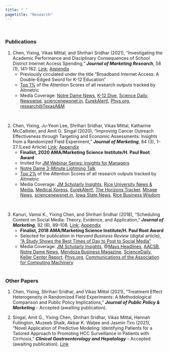 ```yaml
---
title: " "
pagetitle: "Research"
---
```

<p>&nbsp;</p>

### Publications


1.  Chen, Yixing, Vikas Mittal, and Shrihari Sridhar (2021), “Investigating the Academic Performance and Disciplinary Consequences of School District Internet Access Spending,” ***Journal of Marketing Research***, 58 (1), 141-162. [Link](https://journals.sagepub.com/doi/pdf/10.1177/0022243720964130); [Appendix](https://journals.sagepub.com/doi/suppl/10.1177/0022243720964130/suppl_file/Web_Appendix_FINAL_(Chen_Mittal_Sridhar).pdf)
    - Previously circulated under the title "Broadband Internet Access: A Double-Edged Sword for K-12 Education"
    - [Top 1%](https://sage.altmetric.com/details/94875362#score) of the Attention Scores of all research outputs tracked by Altmetric
    - Media Coverage: [Notre Dame News](https://news.nd.edu/news/internet-access-spending-in-public-school-districts-increases-test-scores-but-also-disciplinary-problems-study-shows/), [K-12 Dive](https://www.k12dive.com/news/study-increased-internet-access-improves-achievement-district-finances/595246/), [Science Daily](https://www.sciencedaily.com/releases/2021/02/210216133432.htm), [Newswise](https://www.newswise.com/articles/internet-access-spending-in-public-school-districts-increases-test-scores-but-also-disciplinary-problems-study-shows), [sciencenewsnet.in](https://sciencenewsnet.in/internet-access-spending-in-public-school-districts-increases-test-scores-but-also-disciplinary-problems-study-shows/), [EurekAlert!](https://www.eurekalert.org/pub_releases/2021-02/uond-ias021621.php), [Phys.org](https://phys.org/news/2021-02-internet-access-schools-scores-disciplinary.html), [research@TexasA&M](https://research.tamu.edu/2021/04/27/schools-are-reaping-big-dividends-from-investments-in-online-access/)

&nbsp;

2.  Chen, Yixing, Ju-Yeon Lee, Shrihari Sridhar, Vikas Mittal, Katharine McCallister, and Amit G. Singal (2020), “Improving Cancer Outreach Effectiveness through Targeting and Economic Assessments: Insights from a Randomized Field Experiment,” ***Journal of Marketing***, 84 (3), 1–27.(Lead Article) [Link](https://journals.sagepub.com/doi/pdf/10.1177/0022242920913025); [Appendix](https://journals.sagepub.com/doi/suppl/10.1177/0022242920913025)
    - **Finalist, 2020 AMA/Marketing Science Institute/H. Paul Root Award**
    - Invited for [JM Webinar Series: Insights for Managers](https://www.ama.org/jm-webinar-personalized-cancer-outreach-saves-both-lives-and-money/)
    - [Notre Dame 3-Minute Lightning Talk
](https://drive.google.com/file/d/11Apgq5RBHi4ZhKd8fP6kLEse4CShBmON/view)
    - [Top 2%](https://sage.altmetric.com/details/78200414#score) of the Attention Scores of all research outputs tracked by Altmetric
    - Media Coverage: [JM Scholarly Insights](https://www.ama.org/2020/03/18/applying-machine-learning-to-the-challenge-of-cancer-patient-outreach/), [Rice University News & Media](http://news.rice.edu/2020/03/31/machine-learning-can-help-increase-liver-cancer-screening-rates-says-rice-u-expert/), [Medical Xpress](https://medicalxpress.com/news/2020-03-personalization-machine-cancer-outreach-roi.html),  [EurekAlert!](https://www.eurekalert.org/pub_releases/2020-03/ama-hpa032420.php), [The Horizons Tracker
](http://adigaskell.org/2020/06/03/how-machine-learning-can-improve-patient-communication/?utm_source=feedburner&utm_medium=feed&utm_campaign=Feed%3A+adigaskell+%28Adi+Gaskell+says...%29), [Mirage News](https://www.miragenews.com/personalized-cancer-outreach-more-effective-study-finds/), [sciencenewsnet.in](https://sciencenewsnet.in/personalized-cancer-outreach-more-effective/), [Iowa State News](https://www.news.iastate.edu/news/2020/10/15/canceroutreach), [Rice Business Wisdom](https://business.rice.edu/wisdom/peer-reviewed-research-How-Personalized-Marketing-Can-Prevent-Cancer)

&nbsp;
    
3.  Kanuri, Vamsi K., Yixing Chen, and Shrihari Sridhar (2018), “Scheduling Content on Social Media: Theory, Evidence, and Application,” ***Journal of Marketing***, 82 (6), 89–108. [Link](https://journals.sagepub.com/doi/10.1177/0022242918805411); [Appendix](https://journals.sagepub.com/doi/suppl/10.1177/0022242918805411) 
    - **Finalist, 2018 AMA/Marketing Science Institute/H. Paul Root Award**
    - Selected for publication in *Harvard Business Review* (digital article), [“A Study Shows the Best Times of Day to Post to Social Media”](https://hbr.org/2018/09/a-study-shows-the-best-times-of-day-to-post-to-social-media)
    - Media Coverage: [JM Scholarly Insights](https://www.ama.org/resources/Pages/social-media-strategists-here-is-the-science-behind-scheduling-content.aspx), @[Mays Headlines](https://mays.tamu.edu/wp-content/uploads/2019/01/@Mays-fall-2018-The-Business-of-Healthcare.pdf), [AACSB](https://bized.aacsb.edu/articles/2019/january/the-science-of-social-media), [Notre Dame News](https://news.nd.edu/news/capitalizing-on-sleep-wake-cycle-can-drastically-increase-digital-ad-profits-from-social-media-study-shows/), [Mendoza Business Magazine](http://bizmagazine.nd.edu/issues/2019/spring-2019/research-why-the-early-bird-gets-the-clicks/),  [ScienceDaily](https://www.sciencedaily.com/releases/2018/09/180918131711.htm), [Keller Center Report](https://www.baylor.edu/business/kellercenter/news.php?action=story&story=215313), [Phys.org](https://phys.org/news/2018-09-capitalizing-sleep-wake-drastically-digital-ad.html), [Communications of the Association for Computing Machinery](https://cacm.acm.org/news/231317-capitalizing-on-sleep-wake-cycle-can-drastically-increase-digital-ad-profits-from-social-media-study-shows/fulltext)                                 
&nbsp;

### Other Papers

1. Chen, Yixing, Shrihari Sridhar, and Vikas Mittal (2021), “Treatment Effect Heterogeneity in Randomized Field Experiments: A Methodological Comparison and Public Policy Implications,” ***Journal of Public Policy & Marketing***  - Accepted (awaiting publication).
&nbsp;

2. Singal, Amit G., Yixing Chen, Shrihari Sridhar, Vikas Mittal, Hannah Fullington, Muzeeb Shaik, Akbar K. Waljee and  Jasmin Tiro (2021), “Novel Application of Predictive Modeling: Identifying Patients for a Tailored Approach to Promoting HCC Surveillance in Patients with Cirrhosis,” ***Clinical Gastroenterology and Hepatology***  - Accepted (awaiting publication). [Link](https://doi.org/10.1016/j.cgh.2021.02.038)


